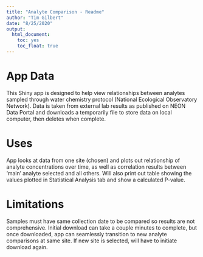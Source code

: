 ---
title: "Analyte Comparison - Readme"
author: "Tim Gilbert"
date: "8/25/2020"
output: 
  html_document: 
    toc: yes
    toc_float: true
---

# App Data
This Shiny app is designed to help view relationships between analytes sampled through water chemistry protocol (National Ecological Observatory Network). Data is taken from external lab results as published on NEON Data Portal and downloads a temporarily file to store data on local computer, then deletes when complete.

# Uses
App looks at data from one site (chosen) and plots out relationship of analyte concentrations over time, as well as correlation results between 'main' analyte selected and all others. Will also print out table showing the values plotted in Statistical Analysis tab and show a calculated P-value.

# Limitations
Samples must have same collection date to be compared so results are not comprehensive. Initial download can take a couple minutes to complete, but once downloaded, app can seamlessly transition to new analyte comparisons at same site. If new site is selected, will have to initiate download again.
